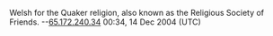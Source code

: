 Welsh for the Quaker religion, also known as the Religious Society of Friends.
--[[User:65.172.240.34|65.172.240.34]] 00:34, 14 Dec 2004 (UTC)